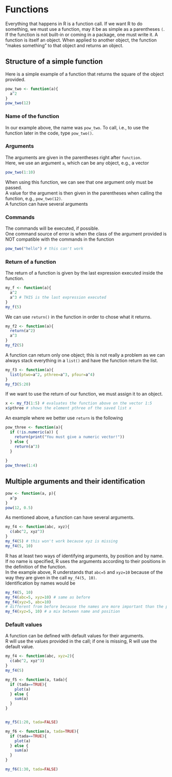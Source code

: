 # Functions {#functions}

Everything that happens in R is a function call. If we want R to do something, we must use a function, may it be as simple as a parentheses `(`. 
If the function is not built-in or coming in a package, one must write it.
A function is itself an object. When applied to another object, the function "makes something" to that object and returns an object.

## Structure of a simple function

Here is a simple example of a function that returns the square of the object provided.

```r
pow_two <- function(a){
  a^2
}
pow_two(12)

```



### Name of the function
In our example above, the name was `pow_two`. To call, i.e., to use the function later in the code, type `pow_two()`.

### Arguments

The arguments are given in the parentheses right after `function`.  
Here, we use an argument `a`, which can be any object, e.g., a vector
```r
pow_two(1:10)
```
When using this function, we can see that one argument only must be passed.  
A value for the argument is then given in the parentheses when calling the function, e.g., `pow_two(12)`.  
A function can have several arguments

### Commands
The commands will be executed, if possible.  
One command source of error is when the class of the argument provided is NOT compatible with the commands in the function

```r
pow_two("hello") # this can't work
```


### Return of a function

The return of a function is given by the last expression executed inside the function.

```r
my_f <- function(a){
  a^2
  a^3 # THIS is the last expression executed
}
my_f(5)
```

We can use `return()` in the function in order to chose what it  returns.

```r
my_f2 <- function(a){
  return(a^2)
  a^3
}
my_f2(5)
```

A function can return only one object; this is not really a  problem as we  can always stack everything in a `list()` and have the function return the list.

```r
my_f3 <- function(a){
  list(ptwo=a^2, pthree=a^3, pfour=a^4) 
}
my_f3(5:20)
```

If we want to use the return of our function, we must assign it to an object.

```r
x <- my_f3(1:5) # evaluates the function above on the vector 1:5
x$pthree # shows the element pthree of the saved list x
```

An example where we better use `return` is the following

```r
pow_three <- function(a){
  if (!is.numeric(a)) {
    return(print("You must give a numeric vector!"))
  } else {
    return(a^3)
  }
  
}
pow_three(1:4)
```



## Multiple arguments and their identification

```r
pow <- function(a, p){
  a^p
}
pow(12, 0.5)
```


As mentioned above, a function can have several arguments.

```r
my_f4 <- function(abc, xyz){
  c(abc^2, xyz^3)
}
my_f4(5) # this won't work because xyz is missing
my_f4(5, 10)
```

R has at least two ways of identifying arguments, by position and by name.  
If no name is specified, R uses the arguments according to their positions in the definition of the function.  
In the example above, R understands that `abc=5` and `xyz=10` because of the way they are given in the call `my_f4(5, 10)`.  
Identification by names would be
```r
my_f4(5, 10)
my_f4(abc=5, xyz=10) # same as before
my_f4(xyz=5, abc=10) 
# different from before because the names are more important than the position
my_f4(xyz=5, 10) # a mix between name and position 
```

### Default values

A function can be defined with default values for their arguments.  
R will use the values provided in the call; if one is missing, R will use the default value.

```r

my_f4 <- function(abc, xyz=2){
  c(abc^2, xyz^3)
}
my_f4(5) 

my_f5 <- function(a, tada){
  if (tada==TRUE){
    plot(a)
  } else {
    sum(a)
  }
}


my_f5(1:20, tada=FALSE)

my_f6 <- function(a, tada=TRUE){
  if (tada==TRUE){
    plot(a)
  } else {
    sum(a)
  }
}

my_f6(1:30, tada=FALSE)
```












